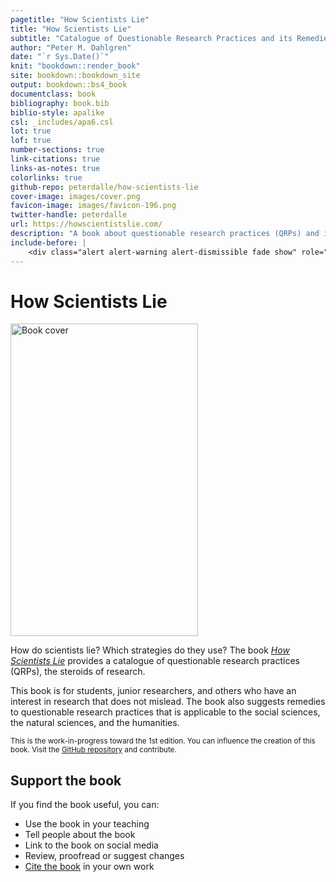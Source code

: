 ```yaml
--- 
pagetitle: "How Scientists Lie"
title: "How Scientists Lie"
subtitle: "Catalogue of Questionable Research Practices and its Remedies"
author: "Peter M. Dahlgren"
date: "`r Sys.Date()`"
knit: "bookdown::render_book"
site: bookdown::bookdown_site
output: bookdown::bs4_book
documentclass: book
bibliography: book.bib
biblio-style: apalike
csl: _includes/apa6.csl
lot: true
lof: true
number-sections: true
link-citations: true
links-as-notes: true
colorlinks: true
github-repo: peterdalle/how-scientists-lie
cover-image: images/cover.png
favicon-image: images/favicon-196.png
twitter-handle: peterdalle
url: https://howscientistslie.com/
description: "A book about questionable research practices (QRPs) and its remedies. A guide to misleading science and research and how we can improve it."
include-before: |
    <div class="alert alert-warning alert-dismissible fade show" role="alert"><strong>Work-in-progress</strong> This book is not finished yet. Beware of typos. <button type="button" class="close" data-dismiss="alert" aria-label="Close"><span aria-hidden="true">×</span></button></div>
---
```


# How Scientists Lie {- #intro}

<a href="/preface.html"><img src="images/cover.png" width="300" height="500" class="cover mb-5" alt="Book cover" /></a>

How do scientists lie? Which strategies do they use? The book [*How Scientists Lie*](https://howscientistslie.com/) provides a catalogue of questionable research practices (QRPs), the steroids of research.

This book is for students, junior researchers, and others who have an interest in research that does not mislead. The book also suggests remedies to questionable research practices that is applicable to the social sciences, the natural sciences, and the humanities.

<small>
This is the work-in-progress toward the 1st edition. You can influence the creation of this book. Visit the [GitHub repository](https://github.com/peterdalle/how-scientists-lie) and contribute.
</small>

## Support the book {- #support-book}

If you find the book useful, you can:

- Use the book in your teaching
- Tell people about the book
- Link to the book on social media
- Review, proofread or suggest changes
- [Cite the book](#cite) in your own work
